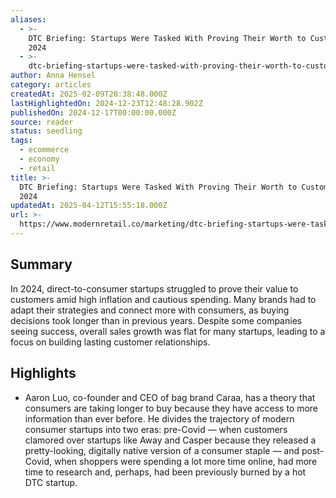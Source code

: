 ```yaml
---
aliases:
  - >-
    DTC Briefing: Startups Were Tasked With Proving Their Worth to Customers in
    2024
  - >-
    dtc-briefing-startups-were-tasked-with-proving-their-worth-to-customers-in-2024
author: Anna Hensel
category: articles
createdAt: 2025-02-09T20:38:48.000Z
lastHighlightedOn: 2024-12-23T12:48:28.902Z
publishedOn: 2024-12-17T00:00:00.000Z
source: reader
status: seedling
tags:
  - ecommerce
  - economy
  - retail
title: >-
  DTC Briefing: Startups Were Tasked With Proving Their Worth to Customers in
  2024
updatedAt: 2025-04-12T15:55:18.000Z
url: >-
  https://www.modernretail.co/marketing/dtc-briefing-startups-were-tasked-with-proving-their-worth-to-customers-in-2024/?__readwiseLocation=
---
```

## Summary

In 2024, direct-to-consumer startups struggled to prove their value to customers amid high inflation and cautious spending. Many brands had to adapt their strategies and connect more with consumers, as buying decisions took longer than in previous years. Despite some companies seeing success, overall sales growth was flat for many startups, leading to a focus on building lasting customer relationships.

## Highlights

- Aaron Luo, co-founder and CEO of bag brand Caraa, has a theory that consumers are taking longer to buy because they have access to more information than ever before. He divides the trajectory of modern consumer startups into two eras: pre-Covid — when customers clamored over startups like Away and Casper because they released a pretty-looking, digitally native version of a consumer staple — and post-Covid, when shoppers were spending a lot more time online, had more time to research and, perhaps, had been previously burned by a hot DTC startup.
